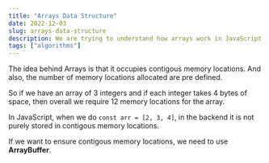 ```yaml
---
title: "Arrays Data Structure"
date: 2022-12-03
slug: arrays-data-structure
description: We are trying to understand how arrays work in JavaScript and how it can be used in algorithms
tags: ["algorithms"]
---
```


The idea behind Arrays is that it occupies contigous memory locations. And also, the number of memory locations allocated are pre defined.

So if we have an array of 3 integers and if each integer takes 4 bytes of space, then overall we require 12 memory locations for the array.

In JavaScript, when we do `const arr = [2, 3, 4]`, in the backend it is not purely stored in contigous memory locations.

If we want to ensure contigous memory locations, we need to use **ArrayBuffer**.
